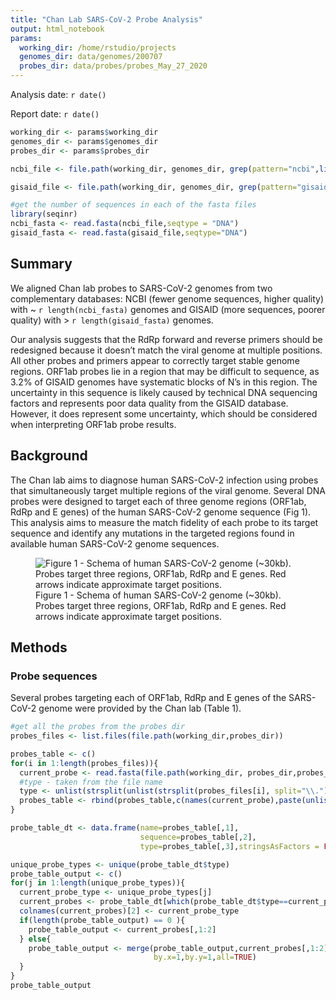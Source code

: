 ```yaml
---
title: "Chan Lab SARS-CoV-2 Probe Analysis"
output: html_notebook
params:
  working_dir: /home/rstudio/projects
  genomes_dir: data/genomes/200707
  probes_dir: data/probes/probes_May_27_2020
---
```


Analysis date: `r date()`

Report date: `r date()`

```r
working_dir <- params$working_dir
genomes_dir <- params$genomes_dir
probes_dir <- params$probes_dir

ncbi_file <- file.path(working_dir, genomes_dir, grep(pattern="ncbi",list.files(file.path(working_dir,genomes_dir)),value = TRUE))

gisaid_file <- file.path(working_dir, genomes_dir, grep(pattern="gisaid",list.files(file.path(working_dir,genomes_dir)),value = TRUE))

```


```r
#get the number of sequences in each of the fasta files
library(seqinr)
ncbi_fasta <- read.fasta(ncbi_file,seqtype = "DNA")
gisaid_fasta <- read.fasta(gisaid_file,seqtype="DNA")

```

## Summary
We aligned Chan lab probes to SARS-CoV-2 genomes from two complementary databases: NCBI (fewer genome sequences, higher quality) with ~ `r length(ncbi_fasta)` genomes and GISAID (more sequences, poorer quality) with > `r length(gisaid_fasta)` genomes. 

Our analysis suggests that the RdRp forward and reverse primers should be redesigned because it doesn’t match the viral genome at multiple positions. All other probes and primers appear to correctly target stable genome regions. ORF1ab probes lie in a region that may be difficult to sequence, as 3.2% of GISAID genomes have systematic blocks of N’s in this region. The uncertainty in this sequence is likely caused by technical DNA sequencing factors and represents poor data quality from the GISAID database. However, it does represent some uncertainty, which should be considered when interpreting ORF1ab probe results.

## Background
The Chan lab aims to diagnose human SARS-CoV-2 infection using probes that simultaneously target multiple regions of the viral genome. Several DNA probes were designed to target each of three genome regions (ORF1ab, RdRp and E genes) of the human SARS-CoV-2 genome sequence (Fig 1). This analysis aims to measure the match fidelity of each probe to its target sequence and identify any mutations in the targeted regions found in available human SARS-CoV-2 genome sequences.

![Figure 1 - Schema of human SARS-CoV-2 genome (~30kb). Probes target three regions, ORF1ab, RdRp and E genes. Red arrows indicate approximate target positions. ](./figures/Fig1_Genomic-Organization-of-SARS-CoV-2.jpeg)

## Methods
### Probe sequences

Several probes targeting each of ORF1ab, RdRp and E genes of the SARS-CoV-2 genome were provided by the Chan lab (Table 1).

```r
#get all the probes from the probes dir
probes_files <- list.files(file.path(working_dir,probes_dir))

probes_table <- c()
for(i in 1:length(probes_files)){
  current_probe <- read.fasta(file.path(working_dir, probes_dir,probes_files[i]))
  #type - taken from the file name
  type <- unlist(strsplit(unlist(strsplit(probes_files[i], split="\\."))[1],split = "_"))[3] 
  probes_table <- rbind(probes_table,c(names(current_probe),paste(unlist(getSequence(current_probe)),collapse = ""),type))
}

probe_table_dt <- data.frame(name=probes_table[,1],
                             sequence=probes_table[,2],
                             type=probes_table[,3],stringsAsFactors = FALSE)
```

```r
unique_probe_types <- unique(probe_table_dt$type)
probe_table_output <- c()
for(j in 1:length(unique_probe_types)){
  current_probe_type <- unique_probe_types[j]
  current_probes <- probe_table_dt[which(probe_table_dt$type==current_probe_type),]
  colnames(current_probes)[2] <- current_probe_type
  if(length(probe_table_output) == 0 ){
    probe_table_output <- current_probes[,1:2]
  } else{
    probe_table_output <- merge(probe_table_output,current_probes[,1:2],
                                by.x=1,by.y=1,all=TRUE)
  }
}
probe_table_output

```


